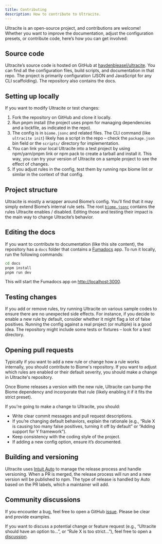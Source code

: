 ```yaml
---
title: Contributing
description: How to contribute to Ultracite.
---
```


Ultracite is an open-source project, and contributions are welcome! Whether you want to improve the documentation, adjust the configuration presets, or contribute code, here’s how you can get involved:

## Source code

Ultracite’s source code is hosted on GitHub at [haydenbleasel/ultracite](https://github.com/haydenbleasel/ultracite). You can find all the configuration files, build scripts, and documentation in that repo. The project is primarily configuration (JSON and JavaScript for any CLI scaffolding). The repository also contains the docs.

## Setting up locally

If you want to modify Ultracite or test changes:

1. Fork the repository on GitHub and clone it locally.
2. Run pnpm install (the project uses pnpm for managing dependencies and a lockfile, as indicated in the repo).
3. The config is in `biome.jsonc` and related files. The CLI command (like `ultracite init`) likely has a script in the repo – check the `package.json` bin field or the `scripts/` directory for implementation.
4. You can link your local Ultracite into a test project by using npm/yarn/pnpm link or npm pack to create a tarball and install it. This way, you can try your version of Ultracite on a sample project to see the effect of changes.
5. If you adjust rules in the config, test them by running npx biome lint or similar in the context of that config.

## Project structure

Ultracite is mostly a wrapper around Biome’s config. You’ll find that it may simply extend Biome’s internal rule sets. The root [`biome.jsonc`](https://github.com/haydenbleasel/ultracite/blob/main/biome.jsonc) contains the rules Ultracite enables / disabled. Editing those and testing their impact is the main way to change Ultracite’s behavior.

## Editing the docs

If you want to contribute to documentation (like this site content), the repository has a `docs` folder that contains a [Fumadocs](https://fumadocs.dev/) app. To run it locally, run the following commands:

```bash title="Terminal"
cd docs
pnpm install
pnpm run dev
```

This will start the Fumadocs app on [http://localhost:3000](http://localhost:3000).

## Testing changes

If you add or remove rules, try running Ultracite on various sample codes to ensure there are no unexpected side effects. For instance, if you decide to enable a new rule by default, consider whether it might flag a lot of false positives. Running the config against a real project (or multiple) is a good idea. The repository might include some tests or fixtures – look for a test directory.

## Opening pull requests

Typically if you want to add a new rule or change how a rule works internally, you should contribute to Biome's repository. If you want to adjust which rules are enabled or their default severity, you should make a change in Ultracite's repository.

Once Biome releases a version with the new rule, Ultracite can bump the Biome dependency and incorporate that rule (likely enabling it if it fits the strict preset).

If you're going to make a change to Ultracite, you should:

- Write clear commit messages and pull request descriptions.
- If you’re changing default behaviors, explain the rationale (e.g., “Rule X is causing too many false positives, turning it off by default” or “Adding support for Y framework”).
- Keep consistency with the coding style of the project.
- If adding a new config option, ensure it’s documented.

## Building and versioning

Ultracite uses [Intuit Auto](https://intuit.github.io/auto/) to manage the release process and handle versioning. When a PR is merged, the release process will run and a new version will be published to npm. The type of release is handled by Auto based on the PR labels, which a maintainer will add.

## Community discussions

If you encounter a bug, feel free to open a GitHub [issue](https://github.com/haydenbleasel/ultracite/issues). Please be clear and provide examples.

If you want to discuss a potential change or feature request (e.g., “Ultracite should have an option to…”, or “Rule X is too strict…”), feel free to open a [discussion](https://github.com/haydenbleasel/ultracite/discussions).
